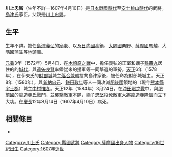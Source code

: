 {{unreferenced|time=2016-10-08T14:30:46+00:00}}
{{日本武士
|名稱= 川上 忠智
|圖片名稱= 
|圖片大小= 
|圖片說明= 
|時代= [[日本戰國時代|日本戰國時代]]—[[安土桃山時代|安土桃山時代]]
|出生日期= 不詳
|出生地點= 
|逝世日期= [[慶長|慶長]]12年3月14日（1607年4月10日）
|逝世地點= 
|假名= 
|羅馬字= 
|幼名= 
|改名= 
|别名= 助六、又七
|諡号= 
|神号= 
|戒名= 肱枕<BR>不落好雪庵主
|洗禮名= 
|墓所= 
|朝廷官位= {{tsl|ja|左京亮}}、[[三河守|三河守]]
|幕府職位= 
|主君= [[島津義弘|島津義弘]]
|藩= 
|氏族= {{tsl|ja|川上氏}}
|父母= 父：[[川上忠興|川上忠興]]
|養父= 
|養母= 
|兄弟= 弟：[[川上忠里|忠里]]
|姐妹= 
|正室= [[春成久正|春成久正]]的女兒
|側室= 
|嗣子= '''[[川上忠堅|忠堅]]'''、[[川上忠兄|忠兄]]、[[川上久智|久智]]
|嗣女= 
|養子= 
|養女= 
}}
{{japanese|japanese=川上 忠智|kana=かわかみ ただとも|romaji=Kawakami Tadatomo}}
'''川上忠智'''（生年不詳—1607年4月10日）是[[日本戰國時代|日本戰國時代]]至[[安土桃山時代|安土桃山時代]]的武將。[[島津氏|島津氏]]家臣。父親是[[川上忠興|川上忠興]]。

== 生平 ==
生年不詳。擔任[[島津義弘|島津義弘]]的[[家老|家老]]、以及[[日向國|日向國]]高鍋、[[大隅國|大隅國]]栗野、[[薩摩國|薩摩國]]馬越、大隅國蒲生等[[地頭|地頭]]職。

[[元龜|元龜]]3年（1572年）5月4日，在[[木崎原之戰|木崎原之戰]]中，擔任義弘的正室和嫡子[[島津鶴壽丸|鶴壽丸]]居住的{{tsl|ja|加久藤城}}的[[城代|城代]]，與[[遠矢良賢|遠矢良賢]]率領從{{tsl|ja|飯野城}}來的援軍等一同撃退{{tsl|ja|伊東氏}}的軍勢。[[天正_(日本)|天正]]6年（1578年），在伊東氏的[[高鍋城|財部城]]城主[[落合兼朝|落合兼朝]]投向島津家後，被任命為財部城城主。天正8年（1580年），與[[新納忠元|新納忠元]]、[[鎌田政年|鎌田政年]]等人一同攻滅[[肥後國|肥後國]]{{tsl|ja|阿蘇氏}}領地的{{tsl|ja|矢崎城}}（現今[[熊本縣|熊本縣]][[宇土郡|宇土郡]]）城主[[中村惟冬|中村惟冬]]。天正12年（1584年）3月24日，在[[沖田畷之戰|沖田畷之戰]]中，與[[肥前國|肥前國]]的[[龍造寺氏|龍造寺氏]]戰鬥，並襲撃敵軍本隊，嫡子[[川上忠堅|忠堅]]殺死敵軍大將[[龍造寺隆信|龍造寺隆信]]而立下大功。在[[慶長|慶長]]12年3月14日（1607年4月10日）病死。

== 相關條目 ==
*{{tsl|ja|川上氏}}

[[Category:川上氏|Category:川上氏]]
[[Category:戰國武將|Category:戰國武將]]
[[Category:薩摩國出身人物|Category:薩摩國出身人物]]
[[Category:16世紀出生|Category:16世紀出生]]
[[Category:1607年逝世|Category:1607年逝世]]